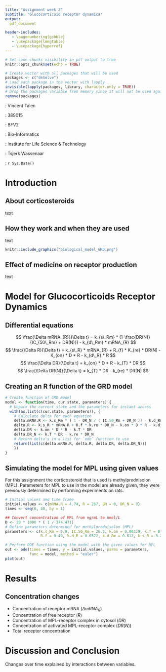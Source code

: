 ```yaml
---
title: "Assignment week 2"
subtitle: "Glucocorticoid receptor dynamica"
output:
  pdf_document

header-includes:
   - \pagenumbering{gobble}
   - \usepackage{longtable}
   - \usepackage{hyperref}
---
```


```r
# Set code chunks visibility in pdf output to true
knitr::opts_chunk$set(echo = TRUE)

# Create vector with all packages that will be used
packages <- c("deSolve")
# Load each package in the vector with lapply
invisible(lapply(packages, library, character.only = TRUE))
# Drop the packages variable from memory since it will not be used again
remove(packages)
```


<!-- (Front page) -->
\vspace{60pt}
\begin{center}
  \includegraphics[width=90mm]{../hanze.png}
\end{center}
\vspace{45pt}

\hfill \textbf{Student}: Vincent Talen  

\hfill \textbf{Student number}: 389015  

\hfill \textbf{Class}: BFV2

\hfill \textbf{Study}: Bio-Informatics

\hfill \textbf{Institute}: Institute for Life Science & Technology

\hfill \textbf{Teacher}: Tsjerk Wassenaar

\hfill \textbf{Date}: `r Sys.Date()`


<!-- (Table of contents) -->
\newpage
\setcounter{secnumdepth}{2}
\tableofcontents
\pagenumbering{arabic}


<!-- (Introduction) -->
\newpage
# Introduction
## About corticosteroids
text

## How they work and when they are used
text

```r
knitr::include_graphics("biological_model_GRD.png")
```

## Effect of medicine on receptor production
text


<!-- (Model for glucocorticoids receptor dynamics) -->
\newpage
# Model for Glucocorticoids Receptor Dynamics
## Differential equations
$$ \frac{\Delta mRNA_{R}}{\Delta t} = k_{s\_Rm} * (1-\frac{DR(N)}{IC_{50\_Rm} + DR(N)}) - k_{d\_Rm} * mRNA_{R} $$
$$ \frac{\Delta R}{\Delta t} = k_{s\_R} * mRNA_{R} + R_{f} * K_{re} * DR(N) - K_{on} * D * R - k_{d\_R} * R $$
$$ \frac{\Delta DR}{\Delta t} = k_{on} * D * R - k_{T} * DR $$
$$ \frac{\Delta DR(N)}{\Delta t} = k_{T} * DR - k_{re} * DR(N) $$

## Creating an R function of the GRD model
```r
# Create function of GRD model
model <- function(time, cur.state, parameters) {
  # Unpack the current state and the parameters for instant access
  with(as.list(c(cur.state, parameters)), {
    # Calculate delta for each equation
    delta.mRNA.R <- k.s_Rm * ( 1 - DR_N / ( IC.50_Rm + DR_N )) - k.d_Rm * mRNA.R
    delta.R <- k.s_R * mRNA.R + R.f * k.re * DR_N - k.on * D * R - k.d_R * R
    delta.DR <- k.on * D * R - k.T * DR
    delta.DR_N <- k.T * DR - k.re * DR_N
    # Return delta's in a list for `ode` function to use
    return(list(c(delta.mRNA.R, delta.R, delta.DR, delta.DR_N)))
    })
}
```

## Simulating the model for MPL using given values
For this assignment the corticosteroid that is used is methylprednisolon (MPL).
Parameters for MPL to use in the model are already given, they were previously determined by performing experiments on rats.

```r
# Initial values and time frame
initial.values <- c(mRNA.R = 4.74, R = 267, DR = 0, DR_N = 0)
times <- seq(0, 48, by = 1)

## Convert concentration of MPL from ng/mL to nmol/L
D <- 20 * 1000 * ( 1 / 374.471)
# Define parameters determined for methylprednisolon (MPL)
parameters <- c(k.s_Rm = 2.9, IC.50_Rm = 26.2, k.on = 0.00329, k.T = 0.63, k.re = 0.57, 
                R.f = 0.49, k.d_R = 0.0572, k.d_Rm = 0.612, k.s_R = 3.22, D = D)

# Perform ODE function using the model with the given values for MPL
out <- ode(times = times, y = initial.values, parms = parameters, 
           func = model, method = "euler")
plot(out)
```


<!-- (Results) -->
\newpage
# Results
## Concentration changes
- Concentration of receptor mRNA ($\Delta mRNA_{R}$)
- Concentration of free receptor ($R$)
- Concentration of MPL-receptor complex in cytosol ($DR$)
- Concentration of activated MPL-receptor complex ($DR(N)$)
- Total receptor concentration


<!-- (Discussion and Conclusion) -->
\newpage
# Discussion and Conclusion
Changes over time explained by interactions between variables.


<!-- (References) -->
\newpage
\begin{thebibliography}{9}

\bibitem{Wikipedia1}
Barnes, P.J. (2011), \textit{Glucocorticosteroids: current and future directions}, British Journal of Pharmacology, 163: 29-43, \url{https://doi.org/10.1111/j.1476-5381.2010.01199.x} (accessed May 11, 2022).

\end{thebibliography}
